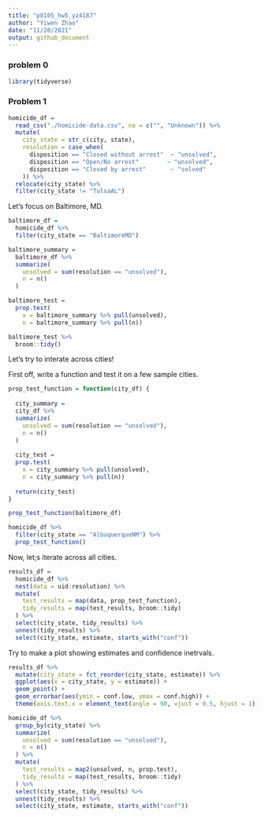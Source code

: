 ```yaml
---
title: "p8105_hw5_yz4187"
author: "Yiwen Zhao"
date: "11/20/2021"
output: github_document
---
```


### problem 0

```r
library(tidyverse)
```

### Problem 1

```r
homicide_df = 
  read_csv("./homicide-data.csv", na = c("", "Unknown")) %>%
  mutate(
    city_state = str_c(city, state),
    resolution = case_when(
      disposition == "Closed without arrest"  ~ "unsolved",
      disposition == "Open/No arrest"        ~ "unsolved",
      disposition == "Closed by arrest"       ~ "solved"
    )) %>%
  relocate(city_state) %>%
  filter(city_state != "TulsaAL")
```

Let's focus on Baltimore, MD.

```r
baltimore_df = 
  homicide_df %>%
  filter(city_state == "BaltimoreMD")

baltimore_summary = 
  baltimore_df %>%
  summarize(
    unsolved = sum(resolution == "unsolved"),
    n = n()
  )

baltimore_test = 
  prop.test(
    x = baltimore_summary %>% pull(unsolved),
    n = baltimore_summary %>% pull(n))

baltimore_test %>%
  broom::tidy()

```

Let's try to interate across cities!

First off, write a function and test it on a few sample cities.

```r
prop_test_function = function(city_df) {
  
  city_summary = 
  city_df %>%
  summarize(
    unsolved = sum(resolution == "unsolved"),
    n = n()
  )
  
  city_test = 
  prop.test(
    x = city_summary %>% pull(unsolved),
    n = city_summary %>% pull(n))
  
  return(city_test)
}

prop_test_function(baltimore_df)

homicide_df %>%
  filter(city_state == "AlbuquerqueNM") %>%
  prop_test_function()

```

Now, let;s iterate across all cities.

```r
results_df = 
  homicide_df %>%
  nest(data = uid:resolution) %>%
  mutate(
    test_results = map(data, prop_test_function),
    tidy_results = map(test_results, broom::tidy)
  ) %>%
  select(city_state, tidy_results) %>%
  unnest(tidy_results) %>%
  select(city_state, estimate, starts_with("conf"))
```


Try to make a plot showing estimates and confidence inetrvals.

```r
results_df %>%
  mutate(city_state = fct_reorder(city_state, estimate)) %>%
  ggplot(aes(x = city_state, y = estimate)) +
  geom_point() +
  geom_errorbar(aes(ymin = conf.low, ymax = conf.high)) +
  theme(axis.text.x = element_text(angle = 90, vjust = 0.5, hjust = 1))
```

```r
homicide_df %>%
  group_by(city_state) %>%
  summarize(
    unsolved = sum(resolution == "unsolved"),
    n = n()
  ) %>%
  mutate(
    test_results = map2(unsolved, n, prop.test),
    tidy_results = map(test_results, broom::tidy)
  ) %>%
  select(city_state, tidy_results) %>%
  unnest(tidy_results) %>%
  select(city_state, estimate, starts_with("conf"))
```






